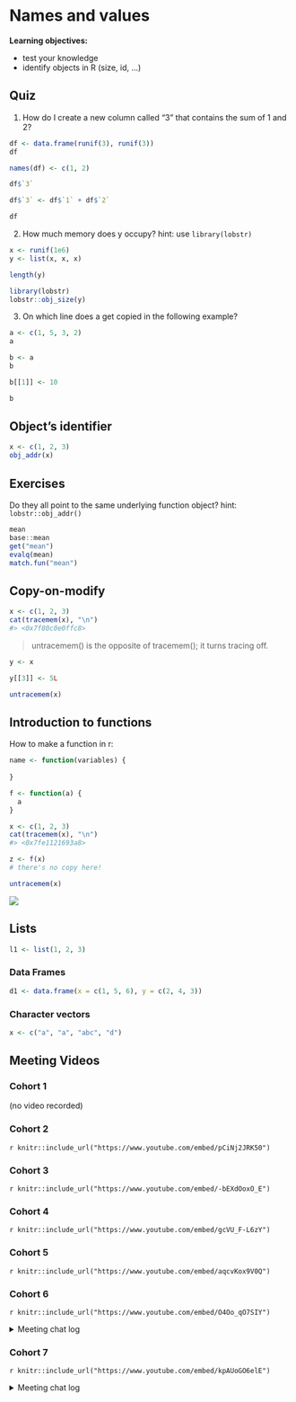 # Names and values

**Learning objectives:**

- test your knowledge
- identify objects in R (size, id, ...)


## Quiz {-}

1. How do I create a new column called "3" that contains the sum of 1 and 2?
```r
df <- data.frame(runif(3), runif(3))
df
```


```r
names(df) <- c(1, 2)
```
```r
df$`3`
```


```r
df$`3` <- df$`1` + df$`2`

df
```


2. How much memory does y occupy?
hint: use `library(lobstr)` 
```r
x <- runif(1e6)
y <- list(x, x, x)

length(y)

```


```r
library(lobstr)
lobstr::obj_size(y)
```


3. On which line does a get copied in the following example?
```r
a <- c(1, 5, 3, 2)
a
```


```r
b <- a
b
```


```r
b[[1]] <- 10
```

```r
b
```


## Object’s identifier {-}

```r
x <- c(1, 2, 3)
obj_addr(x)
```


## Exercises {-}

Do they all point to the same underlying function object? hint: `lobstr::obj_addr()`
```r
mean
base::mean
get("mean")
evalq(mean)
match.fun("mean")
```


## Copy-on-modify {-}
```r
x <- c(1, 2, 3)
cat(tracemem(x), "\n")
#> <0x7f80c0e0ffc8> 
```

> untracemem() is the opposite of tracemem(); it turns tracing off.

```r
y <- x

y[[3]] <- 5L

untracemem(x)
```

## Introduction to functions {-}

How to make a function in r:
```r
name <- function(variables) {
  
}
```

```r
f <- function(a) {
  a
}

x <- c(1, 2, 3)
cat(tracemem(x), "\n")
#> <0x7fe1121693a8>

z <- f(x)
# there's no copy here!

untracemem(x)
```

![](images/02-trace.png)

## Lists {-}
```r
l1 <- list(1, 2, 3)
```

### Data Frames
```r
d1 <- data.frame(x = c(1, 5, 6), y = c(2, 4, 3))
```

### Character vectors
```r
x <- c("a", "a", "abc", "d")
```



## Meeting Videos

### Cohort 1

(no video recorded)

### Cohort 2

`r knitr::include_url("https://www.youtube.com/embed/pCiNj2JRK50")`

### Cohort 3

`r knitr::include_url("https://www.youtube.com/embed/-bEXdOoxO_E")`

### Cohort 4

`r knitr::include_url("https://www.youtube.com/embed/gcVU_F-L6zY")`

### Cohort 5

`r knitr::include_url("https://www.youtube.com/embed/aqcvKox9V0Q")`

### Cohort 6

`r knitr::include_url("https://www.youtube.com/embed/O4Oo_qO7SIY")`

<details>
<summary> Meeting chat log </summary>

```
00:16:57	Federica Gazzelloni:	cohort 2 video: https://www.youtube.com/watch?v=pCiNj2JRK50
00:18:39	Federica Gazzelloni:	cohort 2 presentation: https://r4ds.github.io/bookclub-Advanced_R/Presentations/Week02/Cohort2_America/Chapter2Slides.html#1
00:40:24	Arthur Shaw:	Just the opposite, Ryan. Very clear presentation!
00:51:54	Trevin:	parquet?
00:53:00	Arthur Shaw:	We may all be right. {arrow} looks to deal with feather and parquet files: https://arrow.apache.org/docs/r/
01:00:04	Arthur Shaw:	Some questions for future meetings. (1) I find Ryan's use of slides hugely effective in conveying information. Would it be OK if future sessions (optionally) used slides? If so, should/could we commit slides to some folder on the repo? (2) I think reusing the images from Hadley's books really helps understanding and discussion. Is that OK to do? Here I'm thinking about copyright concerns. (If possible, I would rather not redraw variants of Hadley's images.)
01:01:35	Federica Gazzelloni:	It's all ok, you can use past presentation, you don't need to push them to the repo, you can use the images from the book
01:07:19	Federica Gazzelloni:	Can I use: gc(reset = TRUE) safely?
```
</details>

### Cohort 7

`r knitr::include_url("https://www.youtube.com/embed/kpAUoGO6elE")`

<details>

<summary>Meeting chat log</summary>
```
00:09:40	Ryan Honomichl:	https://drdoane.com/three-deep-truths-about-r/
00:12:51	Robert Hilly:	Be right back
00:36:12	Ryan Honomichl:	brb
00:41:18	Ron:	I tried mapply and also got different answers
00:41:44	collinberke:	Interesting, would like to know more what is going on.
00:49:57	Robert Hilly:	simple_map <- function(x, f, ...) {
  out <- vector("list", length(x))
  for (i in seq_along(x)) {
    out[[i]] <- f(x[[i]], ...)
  }
  out
}
```
</details>

